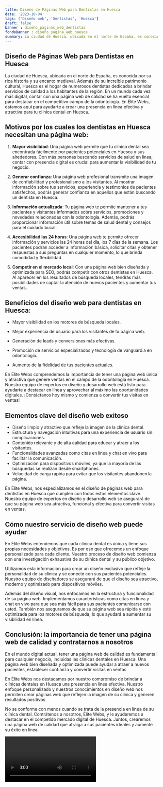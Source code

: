 ```yaml
---
title: Diseño de Páginas Web para Dentistas en Huesca
date: '2023-10-04'
tags: ['Diseño web', 'Dentistas', 'Huesca']
draft: false
banner : diseño_paginas_web_dentistas
fondoBanner : diseño_pagina_web_huesca
summary: La ciudad de Huesca, ubicada en el norte de España, es conocida por su rica historia y su encanto medieval. Además de su increíble patrimonio cultural, Huesca es el hogar de numerosos dentistas dedicados a brindar servicios de calidad a los habitantes de la región. En un mundo cada vez más digital, contar con una página web de calidad se ha vuelto esencial para destacar en el competitivo campo de la odontología. En Élite Webs, estamos aquí para ayudarte a crear una presencia en línea efectiva y atractiva para tu clínica dental en Huesca.
---
```


## Diseño de Páginas Web para Dentistas en Huesca

La ciudad de Huesca, ubicada en el norte de España, es conocida por su rica historia y su encanto medieval. Además de su increíble patrimonio cultural, Huesca es el hogar de numerosos dentistas dedicados a brindar servicios de calidad a los habitantes de la región. En un mundo cada vez más digital, contar con una página web de calidad se ha vuelto esencial para destacar en el competitivo campo de la odontología. En Élite Webs, estamos aquí para ayudarte a crear una presencia en línea efectiva y atractiva para tu clínica dental en Huesca.

## Motivos por los cuales los dentistas en Huesca necesitan una página web:

1. **Mayor visibilidad**: Una página web permite que tu clínica dental sea encontrada fácilmente por pacientes potenciales en Huesca y sus alrededores. Con más personas buscando servicios de salud en línea, contar con presencia digital es crucial para aumentar la visibilidad de tu negocio.

2. **Generar confianza**: Una página web profesional transmite una imagen de confiabilidad y profesionalismo a los visitantes. Al mostrar información sobre tus servicios, experiencia y testimonios de pacientes satisfechos, podrás generar confianza en aquellos que están buscando un dentista en Huesca.

3. **Información actualizada**: Tu página web te permite mantener a tus pacientes y visitantes informados sobre servicios, promociones y novedades relacionadas con la odontología. Además, podrás proporcionar información útil sobre temas de salud dental y consejos para el cuidado bucal.

4. **Accesibilidad las 24 horas**: Una página web te permite ofrecer información y servicios las 24 horas del día, los 7 días de la semana. Los pacientes podrán acceder a información básica, solicitar citas y obtener respuestas a sus preguntas en cualquier momento, lo que brinda comodidad y flexibilidad.

5. **Competir en el mercado local**: Con una página web bien diseñada y optimizada para SEO, podrás competir con otros dentistas en Huesca. Al aparecer en los resultados de búsqueda locales, tendrás más posibilidades de captar la atención de nuevos pacientes y aumentar tus ventas.

## Beneficios del diseño web para dentistas en Huesca:

- Mayor visibilidad en los motores de búsqueda locales.

- Mejor experiencia de usuario para los visitantes de tu página web.

- Generación de leads y conversiones más efectivas.

- Promoción de servicios especializados y tecnología de vanguardia en odontología.

- Aumento de la fidelidad de tus pacientes actuales.

En Élite Webs comprendemos la importancia de tener una página web única y atractiva que genere ventas en el campo de la odontología en Huesca. Nuestro equipo de expertos en diseño y desarrollo web está listo para ayudarte a destacar en línea y aprovechar al máximo las oportunidades digitales. ¡Contáctanos hoy mismo y comienza a convertir tus visitas en ventas!

<GifSeo />

<Cta />

## Elementos clave del diseño web exitoso

- Diseño limpio y atractivo que refleje la imagen de la clínica dental.
- Estructura y navegación intuitivas para una experiencia de usuario sin complicaciones.
- Contenido relevante y de alta calidad para educar y atraer a los visitantes.
- Funcionalidades avanzadas como citas en línea y chat en vivo para facilitar la comunicación.
- Optimización para dispositivos móviles, ya que la mayoría de las búsquedas se realizan desde smartphones.
- Velocidad de carga rápida para evitar que los visitantes abandonen la página.

En Élite Webs, nos especializamos en el diseño de páginas web para dentistas en Huesca que cumplen con todos estos elementos clave. Nuestro equipo de expertos en diseño y desarrollo web se asegurará de que su página web sea atractiva, funcional y efectiva para convertir visitas en ventas.

## Cómo nuestro servicio de diseño web puede ayudar

En Élite Webs entendemos que cada clínica dental es única y tiene sus propias necesidades y objetivos. Es por eso que ofrecemos un enfoque personalizado para cada cliente. Nuestro proceso de diseño web comienza con una investigación exhaustiva de su clínica dental y su público objetivo.

Utilizamos esta información para crear un diseño exclusivo que refleje la personalidad de su clínica y se conecte con sus pacientes potenciales. Nuestro equipo de diseñadores se asegurará de que el diseño sea atractivo, moderno y optimizado para dispositivos móviles.

Además del diseño visual, nos enfocamos en la estructura y funcionalidad de su página web. Implementamos características como citas en línea y chat en vivo para que sea más fácil para sus pacientes comunicarse con usted. También nos aseguramos de que su página web sea rápida y esté optimizada para los motores de búsqueda, lo que ayudará a aumentar su visibilidad en línea.

## Conclusión: la importancia de tener una página web de calidad y contratarnos a nosotros

En el mundo digital actual, tener una página web de calidad es fundamental para cualquier negocio, incluidas las clínicas dentales en Huesca. Una página web bien diseñada y optimizada puede ayudar a atraer a nuevos pacientes, establecer confianza y convertir visitas en ventas.

En Élite Webs nos destacamos por nuestro compromiso de brindar a clínicas dentales en Huesca una presencia en línea efectiva. Nuestro enfoque personalizado y nuestros conocimientos en diseño web nos permiten crear páginas web que reflejen la imagen de su clínica y generen resultados positivos.

No se conforme con menos cuando se trata de la presencia en línea de su clínica dental. Contrátenos a nosotros, Élite Webs, y le ayudaremos a destacar en el competido mercado digital de Huesca. Juntos, crearemos una página web de calidad que atraiga a sus pacientes ideales y aumente su éxito en línea.

<Video />

<CtaBot job='Dentistas' city='Huesca'/>

<Gmaps query='Huesca+españa+maps' />